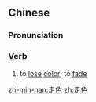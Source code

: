 ==Chinese==
{{zh-forms}}

===Pronunciation===
{{zh-pron
|m=zǒusè,zǒushǎi,1nc=literary,2nc=colloquial
|c=zau2 sik1
|mn=qz:cháu-siak/xm,tw,zz:cháu-sek
|cat=v
}}

===Verb===
{{zh-verb}}

# to [[lose]] [[color]]; to [[fade]]

[[zh-min-nan:走色]]
[[zh:走色]]